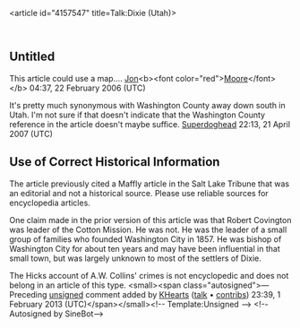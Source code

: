 <article id="4157547" title=Talk:Dixie (Utah)>
	<talkpage id="4157547" title="Talk:Dixie (Utah)">
{{talk header}}
{{WikiProjectBannerShell|1=
 {{WikiProject United States|class=start|importance=Mid|UT=yes|UT-importance=Mid}}
 {{LDSproject|class=start|importance=low}}
}}

==Untitled==
This article could use a map....  [[User:JonMoore|Jon]]&lt;b&gt;&lt;font color=&quot;red&quot;&gt;[[User_talk:JonMoore|Moore]]&lt;/font&gt;&lt;/b&gt; 04:37, 22 February 2006 (UTC)

It's pretty much synonymous with Washington County away down south in Utah. I'm not sure if that doesn't indicate that the Washington County reference in the article doesn't maybe suffice. [[User:Superdoghead|Superdoghead]] 22:13, 21 April 2007 (UTC)

== Use of Correct Historical Information ==

The article previously cited a Maffly article in the Salt Lake Tribune that was an editorial and not a historical source. Please use reliable sources for encyclopedia articles.

One claim made in the prior version of this article was that Robert Covington was leader of the Cotton Mission. He was not. He was the leader of a small group of families who founded Washington City in 1857. He was bishop of Washington City for about ten years and may have been influential in that small town, but was largely unknown to most of the settlers of Dixie.

The Hicks account of A.W. Collins' crimes is not encyclopedic and does not belong in an article of this type.  &lt;small&gt;&lt;span class=&quot;autosigned&quot;&gt;— Preceding [[Wikipedia:Signatures|unsigned]] comment added by [[User:KHearts|KHearts]] ([[User talk:KHearts|talk]] • [[Special:Contributions/KHearts|contribs]]) 23:39, 1 February 2013 (UTC)&lt;/span&gt;&lt;/small&gt;&lt;!-- Template:Unsigned --&gt; &lt;!--Autosigned by SineBot--&gt;
	</talkpage>
</article>